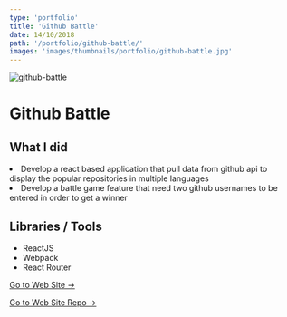 ```yaml
---
type: 'portfolio'
title: 'Github Battle'
date: 14/10/2018
path: '/portfolio/github-battle/'
images: 'images/thumbnails/portfolio/github-battle.jpg'
---
```


![github-battle](./github-battle.jpg)

<div class="content">
<h1> Github Battle </h1>

## What I did

<div class="description">
<li> Develop a react based application that pull data from github api to display the popular repositories in multiple languages </li>
<li> Develop a battle game feature that need two github usernames to be entered in order to get a winner</li> </div>

## Libraries / Tools

- <div class="react">ReactJS</div>
- <div class="webpack">Webpack</div>
- <div class="react-router">React Router</div>

[Go to Web Site →](https://github-battle-c63f9.firebaseapp.com/)

[Go to Web Site Repo →](https://github.com/gabroun/github-battle)

</div>
